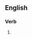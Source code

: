 {{also|Chloroforms}}

==English==

===Verb===
{{head|en|verb form}}

# {{en-third-person singular of|chloroform}}